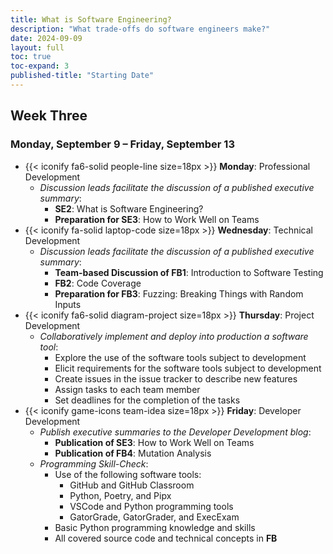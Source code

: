 ```yaml
---
title: What is Software Engineering?
description: "What trade-offs do software engineers make?"
date: 2024-09-09
layout: full
toc: true
toc-expand: 3
published-title: "Starting Date"
---
```


## Week Three

### Monday, September 9 -- Friday, September 13

- {{< iconify fa6-solid people-line size=18px >}} **Monday**: Professional Development
  - *Discussion leads facilitate the discussion of a published executive summary*:
    - **SE2**: What is Software Engineering?
    - **Preparation for SE3**: How to Work Well on Teams

- {{< iconify fa-solid laptop-code size=18px >}} **Wednesday**: Technical Development
  - *Discussion leads facilitate the discussion of a published executive summary*:
    - **Team-based Discussion of FB1**: Introduction to Software Testing
    - **FB2**: Code Coverage
    - **Preparation for FB3**: Fuzzing: Breaking Things with Random Inputs
- {{< iconify fa6-solid diagram-project size=18px >}} **Thursday**: Project Development
  - *Collaboratively implement and deploy into production a software tool*:
    - Explore the use of the software tools subject to development
    - Elicit requirements for the software tools subject to development
    - Create issues in the issue tracker to describe new features
    - Assign tasks to each team member
    - Set deadlines for the completion of the tasks
- {{< iconify game-icons team-idea size=18px >}} **Friday**: Developer Development
    - *Publish executive summaries to the Developer Development blog*:
        - **Publication of SE3**: How to Work Well on Teams
        - **Publication of FB4**: Mutation Analysis
    - *Programming Skill-Check*:
      - Use of the following software tools:
        - GitHub and GitHub Classroom
        - Python, Poetry, and Pipx
        - VSCode and Python programming tools
        - GatorGrade, GatorGrader, and ExecExam
      - Basic Python programming knowledge and skills
      - All covered source code and technical concepts in **FB**

